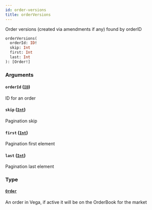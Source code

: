 ```yaml
---
id: order-versions
title: orderVersions
---
```



Order versions (created via amendments if any) found by orderID

```graphql
orderVersions(
  orderId: ID!
  skip: Int
  first: Int
  last: Int
): [Order!]
```


### Arguments

#### `orderId` ([`ID`](/docs/testnet/graphql/scalars/id))

ID for an order


#### `skip` ([`Int`](/docs/testnet/graphql/scalars/int))

Pagination skip


#### `first` ([`Int`](/docs/testnet/graphql/scalars/int))

Pagination first element


#### `last` ([`Int`](/docs/testnet/graphql/scalars/int))

Pagination last element


### Type

#### [`Order`](/docs/testnet/graphql/objects/order) 

An order in Vega, if active it will be on the OrderBook for the market




